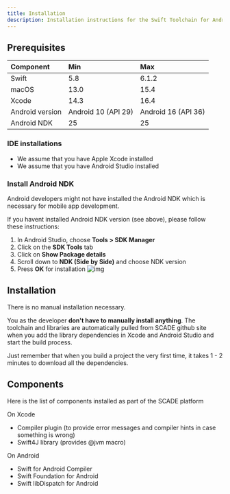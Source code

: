```yaml
---
title: Installation
description: Installation instructions for the Swift Toolchain for Android
---
```


## Prerequisites
| Component        | Min                 | Max                 |
|:------------------|:---------------------|:---------------------|
| Swift            | 5.8                 | 6.1.2               |
| macOS            | 13.0                | 15.4                |
| Xcode            | 14.3                | 16.4                |
| Android version  | Android 10 (API 29) | Android 16 (API 36) |
| Android NDK      | 25                  | 25                  |

### IDE installations
- We assume that you have Apple Xcode installed
- We assume that you have Android Studio installed

### Install Android NDK
Android developers might not have installed the Android NDK which is necessary for mobile app development. 

If you havent installed Android NDK version (see above), please follow these instructions:

1. In Android Studio, choose **Tools > SDK Manager**
2. Click on the **SDK Tools** tab
3. Click on **Show Package details**
4. Scroll down to **NDK (Side by Side)** and choose NDK version
5. Press **OK** for installation
![img](./../img/helloworld-android-ndk5a.png)


## Installation
There is no manual installation necessary. 

You as the developer **don't have to manually install anything**. The toolchain and libraries are automatically pulled from SCADE github site when you add the library dependencies in Xcode and Android Studio and start the build process.
 
Just remember that when you build a project the very first time, it takes 1 - 2 minutes to download all the dependencies. 
## Components
Here is the list of components installed as part of the SCADE platform

On Xcode

- Compiler plugin (to provide error messages and compiler hints in case something is wrong)
- Swift4J library (provides @jvm macro)

On Android

- Swift for Android Compiler
- Swift Foundation for Android
- Swift libDispatch for Android


